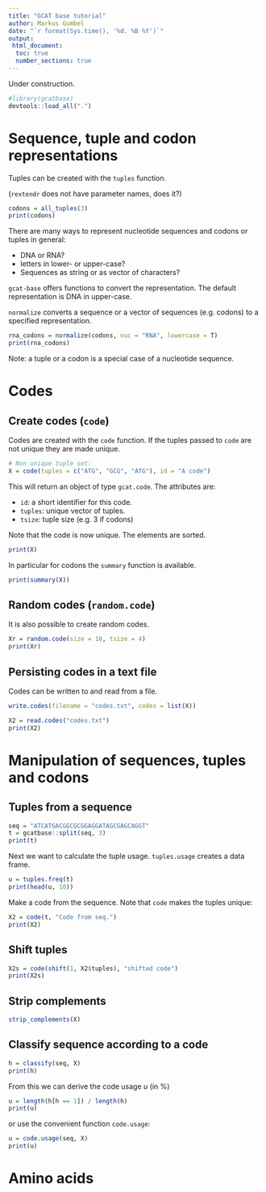 ```yaml
---
title: "GCAT base tutorial"
author: Markus Gumbel
date: "`r format(Sys.time(), '%d. %B %Y')`"
output:
 html_document:
  toc: true
  number_sections: true 
---
```


Under construction.

```r
#library(gcatbase)
devtools::load_all(".")
```

# Sequence, tuple and codon representations

Tuples can be created with the `tuples` function.

(`rextendr` does not have parameter names, does it?)

```r
codons = all_tuples(3)
print(codons)
```

There are many ways to represent nucleotide sequences and codons or tuples in general:

 * DNA or RNA?
 * letters in lower- or upper-case?
 * Sequences as string or as vector of characters?

 `gcat-base` offers functions to convert the representation. The default representation is DNA in upper-case.

`normalize` converts a sequence or a vector of sequences (e.g. codons) to a specified representation.
```r
rna_codons = normalize(codons, nuc = "RNA", lowercase = T)
print(rna_codons)
```

Note: a tuple or a codon is a special case of a nucleotide sequence.

# Codes

## Create codes (`code`)

Codes are created with the `code` function. If the tuples passed to `code` are not unique they are made unique.

```r
# Non unique tuple set:
X = code(tuples = c("ATG", "GCG", "ATG"), id = "A code")
```

This will return an object of type `gcat.code`. The attributes are:

 * `id`: a short identifier for this code.
 * `tuples`: unique vector of tuples.
 * `tsize`: tuple size (e.g. 3 if codons)

Note that the code is now unique. The elements are sorted.
```r
print(X)
```

In particular for codons the `summary` function is available.

```r
print(summary(X))
```

## Random codes (`random.code`)

It is also possible to create random codes.

```r
Xr = random.code(size = 10, tsize = 4)
print(Xr)
```

## Persisting codes in a text file

Codes can be written to and read from a file.

```r
write.codes(filename = "codes.txt", codes = list(X))
```

```r
X2 = read.codes("codes.txt")
print(X2)
```


# Manipulation of sequences, tuples and codons

## Tuples from a sequence

```r
seq = "ATCATGACGGCGCGGAGGATAGCGAGCAGGT"
t = gcatbase::split(seq, 3)
print(t)
```

Next we want to calculate the tuple usage. `tuples.usage` creates a data frame.
```r
u = tuples.freq(t)
print(head(u, 10))
```

Make a code from the sequence. Note that `code` makes the tuples unique:
```r
X2 = code(t, "Code from seq.")
print(X2)
```

## Shift tuples

```r
X2s = code(shift(1, X2$tuples), "shifted code")
print(X2s)
```

## Strip complements

```r
strip_complements(X)
```

## Classify sequence according to a code

```r
h = classify(seq, X)
print(h)
```

From this we can derive the code usage $u$ (in %)
```r
u = length(h[h == 1]) / length(h)
print(u)
```

or use the convenient function `code.usage`:

```r
u = code.usage(seq, X)
print(u)
```

# Amino acids
